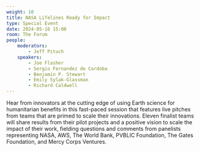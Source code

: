 ```yaml
---
weight: 10
title: NASA Lifelines Ready for Impact
type: Special Event
date: 2024-05-16 15:00
room: The Forum
people:
    moderators:
        - Jeff Pituch
    speakers:
        - Joe Flasher
        - Sergio Fernandez de Cordoba
        - Benjamin P. Stewart
        - Emily Sylak-Glassman
        - Richard Caldwell
---
```

Hear from innovators at the cutting edge of using Earth science for humanitarian benefits in this fast-paced session that features live pitches from teams that are primed to scale their innovations. Eleven finalist teams will share results from their pilot projects and a positive vision to scale the impact of their work, fielding questions and comments from panelists representing NASA, AWS, The World Bank, PVBLIC Foundation, The Gates Foundation, and Mercy Corps Ventures.